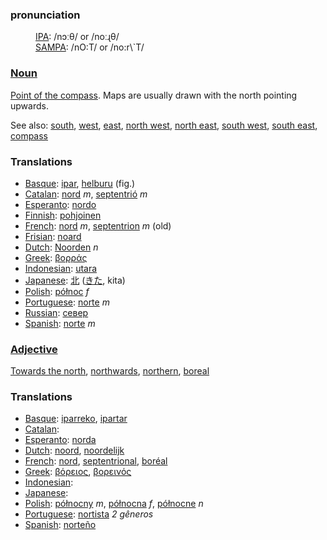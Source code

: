===pronunciation===
:[[International Phonetic Alphabet|IPA]]: /nɔːθ/ or /noːɻθ/
:[[SAMPA]]: /nO:T/ or /no:r\`T/

===[[Noun]]===

[[Point of the compass]]. Maps are usually drawn with the north pointing upwards.

See also: [[south]], [[west]], [[east]], [[north west]], [[north east]], [[south west]], [[south east]], [[compass]]

===Translations===
*[[Basque]]: [[ipar]], [[helburu]] (fig.)
*[[Catalan]]: [[nord]] ''m'', [[septentrió]] ''m''
*[[Esperanto]]: [[nordo]]
*[[Finnish]]: [[pohjoinen]]
*[[French]]: [[nord]] ''m'', [[septentrion]] ''m'' (old)
*[[Frisian]]: [[noard]]
*[[Dutch]]: [[Noorden]] ''n''
*[[Greek]]: [[βορράς]]
*[[Indonesian]]: [[utara]]
*[[Japanese]]: [[北]] ([[きた]], kita)
*[[Polish]]: [[północ]] ''f''
*[[Portuguese]]: [[norte]] ''m''
*[[Russian]]: [[север]]
*[[Spanish]]: [[norte]] ''m''

===[[Adjective]]===

[[Towards the north]], [[northwards]], [[northern]], [[boreal]]

===Translations===
*[[Basque]]: [[iparreko]], [[ipartar]]
*[[Catalan]]: [[]]
*[[Esperanto]]: [[norda]]
*[[Dutch]]: [[noord]], [[noordelijk]]
*[[French]]: [[nord]], [[septentrional]], [[boréal]]
*[[Greek]]: [[βόρειος]], [[βορεινός]]
*[[Indonesian]]: [[]]
*[[Japanese]]: [[]]
*[[Polish]]: [[północny]] ''m'', [[północna]] ''f'', [[północne]] ''n''
*[[Portuguese]]: [[nortista]] ''2 gêneros''
*[[Spanish]]: [[norteño]]